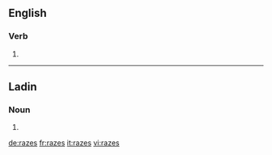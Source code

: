 ==English==

===Verb===
{{head|en}}

# {{en-third-person singular of|raze}}
----
==Ladin==

===Noun===
{{head|lld}}

# {{plural of|raza|lang=lld}}

[[de:razes]]
[[fr:razes]]
[[it:razes]]
[[vi:razes]]